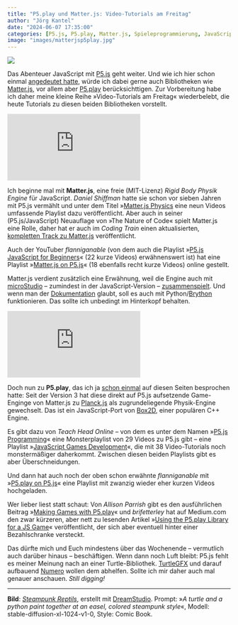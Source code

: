 ```yaml
---
title: "P5.play und Matter.js: Video-Tutorials am Freitag"
author: "Jörg Kantel"
date: "2024-06-07 17:35:00"
categories: [P5.js, P5.play, Matter.js, Spieleprogrammierung, JavaScript]
image: "images/matterjsp5play.jpg"
---
```


[![](images/matterjsp5play-b.jpg)](https://www.flickr.com/photos/schockwellenreiter/53412937770/)

Das Abenteuer JavaScript mit [P5.js](http://cognitiones.kantel-chaos-team.de/programmierung/creativecoding/processing/p5js.html) geht weiter. Und wie ich hier schon einmal [angedeutet hatte](https://kantel.github.io/posts/2024052903_octopussy/), würde ich dabei gerne auch Bibliotheken wie [Matter.js](https://brm.io/matter-js/), vor allem aber [P5.play](http://cognitiones.kantel-chaos-team.de/multimedia/spieleprogrammierung/p5play.html) berücksichttigen. Zur Vorbereitung habe ich daher meine kleine Reihe »Video-Tutorials am Freitag« wiederbelebt, die heute Tutorials zu diesen beiden Bibliotheken vorstellt.

<iframe class="if16_9" src="https://www.youtube.com/embed/TDQzoe9nslY?si=qIBqS83iPN7QULye" title="YouTube video player" frameborder="0" allow="accelerometer; autoplay; clipboard-write; encrypted-media; gyroscope; picture-in-picture; web-share" referrerpolicy="strict-origin-when-cross-origin" allowfullscreen></iframe>

Ich beginne mal mit **Matter.js**, eine freie (MIT-Lizenz) *Rigid Body Physik Engine* für JavaScript. *Daniel Shiffman* hatte sie schon vor sieben Jahren mit P5.js vermählt und unter dem Titel »[Matter.js Physics](https://www.youtube.com/playlist?list=PLRqwX-V7Uu6bLh3T_4wtrmVHOrOEM1ig_) eine neun Videos umfassende Playlist dazu veröffentlicht. Aber auch in seiner (P5.js/JavaScript) Neuauflage von »The Nature of Code« spielt Matter.js eine Rolle, daher hat er auch im *Coding Train* einen aktualisierten, [kompletten Track zu Matter.js](https://thecodingtrain.com/tracks/lang/all/topic/matter-js) veröffentlicht.

Auch der YouTuber *flanniganable* (von dem auch die Playlist »[P5.js JavaScript for Beginners](https://www.youtube.com/playlist?list=PLuywqn95st9S2ciAgQw32ID3xBmxZBYQl)« (22 kurze Videos) erwähnenswert ist) hat eine Playlist »[Matter.js on P5.js](https://www.youtube.com/playlist?list=PLuywqn95st9THjyjehRn3epVUdjbcYIAT)« (18 ebenfalls recht kurze Videos) online gestellt.

Matter.js verdient zusätzlich eine Erwähnung, weil die Engine auch mit [microStudio](http://cognitiones.kantel-chaos-team.de/multimedia/spieleprogrammierung/microstudio.html) -- zumindest in der JavaScript-Version -- [zusammenspielt](https://microstudio.dev/community/questions/matterjs-and-microstudio-javascript/682/). Und wenn man der [Dokumentation](https://microstudio.dev/documentation/Matter/) glaubt, soll es auch mit Python/[Brython](http://cognitiones.kantel-chaos-team.de/programmierung/python/brython.html) funktionieren. Das sollte ich unbedingt im Hinterkopf behalten.

<iframe class="if16_9" src="https://www.youtube.com/embed/6E8hJOuGOkE?si=_pfFOx61XEF9fZiK" title="YouTube video player" frameborder="0" allow="accelerometer; autoplay; clipboard-write; encrypted-media; gyroscope; picture-in-picture; web-share" referrerpolicy="strict-origin-when-cross-origin" allowfullscreen></iframe>

Doch nun zu **P5.play**, das ich ja [schon einmal](http://blog.schockwellenreiter.de/2022/10/2022100401.html) auf diesen Seiten besprochen hatte: Seit der Version 3 hat diese direkt auf P5.js aufsetzende Game-Enginge von Matter.js zu [Planck.js](https://piqnt.com/planck.js/docs) als zugrundeliegende Physik-Engine gewechselt. Das ist ein JavaScript-Port von [Box2D](https://box2d.org/), einer populären C++ Engine.

Es gibt dazu von *Teach Head Online* -- von dem es unter dem Namen »[P5.js Programming](https://www.youtube.com/playlist?list=PLoHS9P-kC-26y6dOZnv2sM0Cz0_8ean4N)« eine Monsterplaylist von 29 Videos zu P5.js gibt -- eine Playlist »[JavaScript Games Development](https://www.youtube.com/playlist?list=PLoHS9P-kC-252Pd9MJD_ItfaVuYV2kTCE)«, die mit 38 Video-Tutorials noch monstermäßiger daherkommt. Zwischen diesen beiden Playlists gibt es aber Überschneidungen.

Und dann hat auch noch der oben schon erwähnte *flanniganable* mit »[P5.play on P5.js](https://www.youtube.com/playlist?list=PLuywqn95st9SA2Ka1misPHt84WxqRX3Uj)« eine Playlist mit zwanzig wieder eher kurzen Videos hochgeladen.

Wer lieber liest statt schaut: Von *Allison Parrish* gibt es den ausführlichen Beitrag »[Making Games with P5.play](https://creative-coding.decontextualize.com/making-games-with-p5-play/)« und *brifetterley* hat auf Medium.com den zwar kürzeren, aber nett zu lesenden Artikel »[Using the P5.play Library for a JS Game](https://medium.com/@brifetterley/using-the-p5-play-library-for-a-js-game-4df01708dd81)« veröffentlicht, der sich aber eventuell hinter einer Bezahlschranke versteckt.

Das dürfte mich und Euch mindestens über das Wochenende -- vermutlich auch darüber hinaus -- beschäftigen. Wenn dann noch Luft bleibt: P5.js fehlt es meiner Meinung nach an einer Turtle-Bibliothek. [TurtleGFX](https://github.com/CodeGuppyPrograms/TurtleGFX) und darauf aufbauend [Numero](https://github.com/nickmcintyre/numero) wollen dem abhelfen. Sollte ich mir daher auch mal genauer anschauen. *Still digging!*

---

**Bild**: *[Steampunk Reptils](https://www.flickr.com/photos/schockwellenreiter/53412937770/)*, erstellt mit [DreamStudio](https://beta.dreamstudio.ai/generate). Prompt: »*A turtle and a python paint together at an easel, colored steampunk style*«, Modell: stable-diffusion-xl-1024-v1-0, Style: Comic Book.